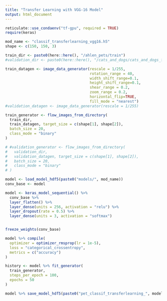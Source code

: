 ```yaml
---
title: "Transfer Learning with VGG-16 Model"
output: html_document
---
```



```r
reticulate::use_condaenv("tf-gpu", required = TRUE)
require(keras)
```

```r
mod_name <- "classif_transferlearning_vgg16.h5"
shape <- c(150, 150, 3)
```


```r

train_dir <- paste0(here::here(), "/ahlen_pets/train")
#validation_dir <- paste0(here::here(), "/cats_and_dogs/cats_and_dogs_full/validation")

train_datagen <- image_data_generator(rescale = 1/255,
                                      rotation_range = 40,
                                      width_shift_range=0.1,
                                      height_shift_range=0.1,
                                      shear_range = 0.2,
                                      zoom_range = 0.2,
                                      horizontal_flip=TRUE,
                                      fill_mode = "nearest")
#validation_datagen <- image_data_generator(rescale = 1/255)

train_generator <- flow_images_from_directory(
  train_dir,
  train_datagen, target_size = c(shape[1], shape[2]),
  batch_size = 20,
  class_mode = "binary"
)

# #validation_generator <- flow_images_from_directory(
#   validation_dir,
#   validation_datagen, target_size = c(shape[1], shape[2]),
#   batch_size = 20,
#   class_mode = "binary"
# )
```

```r
model <- load_model_hdf5(paste0("models/", mod_name))
conv_base <- model
```

```r
model <- keras_model_sequential() %>%
  conv_base %>%
  layer_flatten() %>%
  layer_dense(units = 256, activation = "relu") %>%
  layer_dropout(rate = 0.5) %>%
  layer_dense(units = 3, activation = "softmax")


freeze_weights(conv_base)
```

```r
model %>% compile(
  optimizer = optimizer_rmsprop(lr = 1e-5),
  loss = "categorical_crossentropy",
  metrics = c("accuracy")
)
```

```r
history <- model %>% fit_generator(
  train_generator,
  steps_per_epoch = 100,
  epochs = 50
)
```

```r
model %>% save_model_hdf5(paste0("pet_classif_transferlearning_", model, ".h5"))
```

